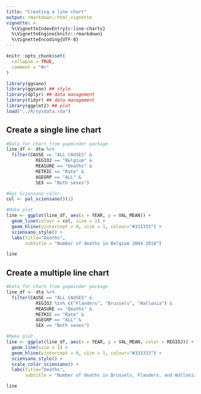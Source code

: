 ```yaml
---
title: "Creating a line chart"
output: rmarkdown::html_vignette
vignette: >
  %\VignetteIndexEntry{c-line-charts}
  %\VignetteEngine{knitr::rmarkdown}
  %\VignetteEncoding{UTF-8}
---
```


```r
knitr::opts_chunk$set(
  collapse = TRUE,
  comment = "#>"
)
```

```r
library(ggsano)
library(ggsano) ## style
library(dplyr) ## data management
library(tidyr) ## data management
library(ggplot2) ## plot
load("../R/sysdata.rda")
```

## Create a single line chart

```r
#Data for chart from gapminder package
line_df <- dta %>%
  filter(CAUSE == "ALL CAUSES" &
           REGIOJ == "Belgium" &
           MEASURE == "Deaths" &
           METRIC == "Rate" &
           AGEGRP == "ALL" &
           SEX == "Both sexes")

#Get Sciensano color
col <- pal_sciensano()(1)

#Make plot
line <- ggplot(line_df, aes(x = YEAR, y = VAL_MEAN)) +
  geom_line(colour = col, size = 1) +
  geom_hline(yintercept = 0, size = 1, colour="#333333") +
  sciensano_style() +
  labs(title="Deaths",
       subtitle = "Number of deaths in Belgium 2004-2018")
```

```r
line
```

## Create a multiple line chart

```r
#Data for chart from gapminder package
line_df <- dta %>%
  filter(CAUSE == "ALL CAUSES" &
           REGIOJ %in% c("Flanders", "Brussels", "Wallonia") &
           MEASURE == "Deaths" &
           METRIC == "Rate" &
           AGEGRP == "ALL" &
           SEX == "Both sexes")

#Make plot
line <- ggplot(line_df, aes(x = YEAR, y = VAL_MEAN, color = REGIOJ)) +
  geom_line(size = 1) +
  geom_hline(yintercept = 0, size = 1, colour="#333333") +
  sciensano_style() +
  scale_color_sciensano() +
  labs(title="Deaths",
       subtitle = "Number of deaths in Brussels, Flanders, and Wallonia")
```

```r
line
```
